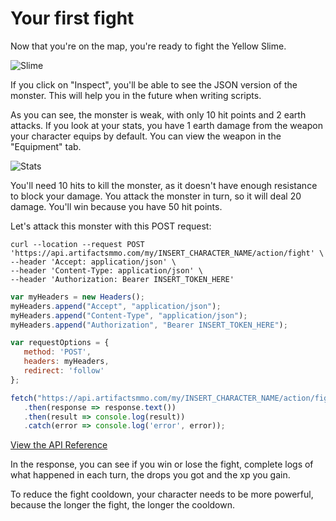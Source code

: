 

# Your first fight

Now that you're on the map, you're ready to fight the Yellow Slime.

![Slime](https://api.artifactsmmo.com/images/docs/yellow_slime2.png)

<Callout type="info" emoji="ℹ️">
If you click on "Inspect", you'll be able to see the JSON version of the monster. This will help you in the future when writing scripts.
</Callout>

As you can see, the monster is weak, with only 10 hit points and 2 earth attacks. If you look at your stats, you have 1 earth damage from the weapon your character equips by default. You can view the weapon in the "Equipment" tab.

![Stats](https://api.artifactsmmo.com/images/docs/stats_character.png)

You'll need 10 hits to kill the monster, as it doesn't have enough resistance to block your damage. You attack the monster in turn, so it will deal 20 damage. You'll win because you have 50 hit points.

Let's attack this monster with this POST request:

```http filename="cURL" copy
curl --location --request POST 'https://api.artifactsmmo.com/my/INSERT_CHARACTER_NAME/action/fight' \
--header 'Accept: application/json' \
--header 'Content-Type: application/json' \
--header 'Authorization: Bearer INSERT_TOKEN_HERE'
```
```js filename="Javascript" copy
var myHeaders = new Headers();
myHeaders.append("Accept", "application/json");
myHeaders.append("Content-Type", "application/json");
myHeaders.append("Authorization", "Bearer INSERT_TOKEN_HERE");

var requestOptions = {
   method: 'POST',
   headers: myHeaders,
   redirect: 'follow'
};

fetch("https://api.artifactsmmo.com/my/INSERT_CHARACTER_NAME/action/fight", requestOptions)
   .then(response => response.text())
   .then(result => console.log(result))
   .catch(error => console.log('error', error));
```

[View the API Reference](https://api.artifactsmmo.com/docs/#/operations/action_fight_my__name__action_fight_post)

In the response, you can see if you win or lose the fight, complete logs of what happened in each turn, the drops you got and the xp you gain.

To reduce the fight cooldown, your character needs to be more powerful, because the longer the fight, the longer the cooldown.

